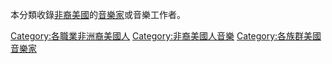 本分類收錄[[非洲裔美国人|非裔美國]]的[[音樂家|音樂家]]或音樂工作者。
{{Commonscat|African American musicians}}

[[Category:各職業非洲裔美國人|Category:各職業非洲裔美國人]]
[[Category:非裔美國人音樂|Category:非裔美國人音樂]]
[[Category:各族群美國音樂家|Category:各族群美國音樂家]]